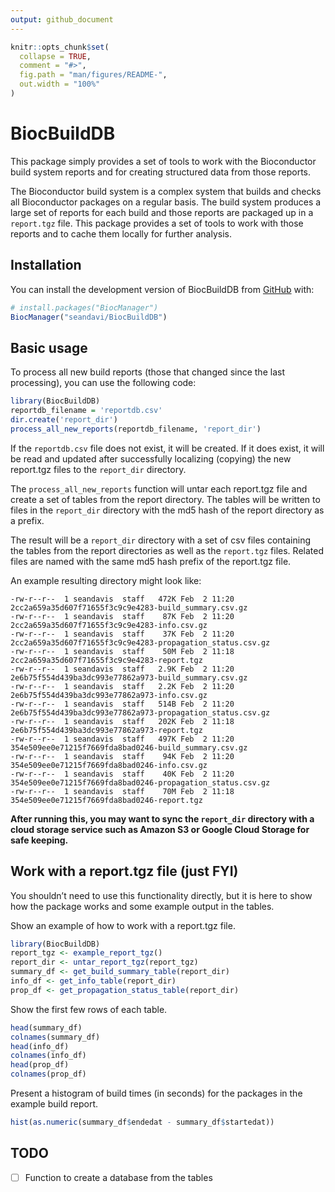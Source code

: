 ```yaml
---
output: github_document
---
```


<!-- README.md is generated from README.Rmd. Please edit that file -->

```r
knitr::opts_chunk$set(
  collapse = TRUE,
  comment = "#>",
  fig.path = "man/figures/README-",
  out.width = "100%"
)
```

# BiocBuildDB

<!-- badges: start -->
<!-- badges: end -->

This package simply provides a set of tools to work with the Bioconductor
build system reports and for creating structured data from those reports.

The Bioconductor build system is a complex system that builds and checks
all Bioconductor packages on a regular basis. The build system produces
a large set of reports for each build and those reports are packaged up
in a `report.tgz` file. This package provides a set of tools to work with
those reports and to cache them locally for further analysis.

## Installation

You can install the development version of BiocBuildDB from [GitHub](https://github.com/) with:

``` r
# install.packages("BiocManager")
BiocManager("seandavi/BiocBuildDB")
```

## Basic usage

To process all new build reports (those that changed since the last processing),
you can use the following code:

```r
library(BiocBuildDB)
reportdb_filename = 'reportdb.csv'
dir.create('report_dir')
process_all_new_reports(reportdb_filename, 'report_dir')
```


If the `reportdb.csv` file does not exist, it will be created. If it does exist,
it will be read and updated after successfully localizing (copying) the
new report.tgz files to the `report_dir` directory.

The `process_all_new_reports` function will untar each report.tgz file and
create a set of tables from the report directory. The tables will be written
to files in the `report_dir` directory with the md5 hash of the report directory
as a prefix. 

The result will be a `report_dir` directory with a set of csv files containing
the tables from the report directories as well as the `report.tgz` files. 
Related files are named with the same md5 hash prefix of the report.tgz file. 

An example resulting directory might look like:

```
-rw-r--r--  1 seandavis  staff   472K Feb  2 11:20 2cc2a659a35d607f71655f3c9c9e4283-build_summary.csv.gz
-rw-r--r--  1 seandavis  staff    87K Feb  2 11:20 2cc2a659a35d607f71655f3c9c9e4283-info.csv.gz
-rw-r--r--  1 seandavis  staff    37K Feb  2 11:20 2cc2a659a35d607f71655f3c9c9e4283-propagation_status.csv.gz
-rw-r--r--  1 seandavis  staff    50M Feb  2 11:18 2cc2a659a35d607f71655f3c9c9e4283-report.tgz
-rw-r--r--  1 seandavis  staff   2.9K Feb  2 11:20 2e6b75f554d439ba3dc993e77862a973-build_summary.csv.gz
-rw-r--r--  1 seandavis  staff   2.2K Feb  2 11:20 2e6b75f554d439ba3dc993e77862a973-info.csv.gz
-rw-r--r--  1 seandavis  staff   514B Feb  2 11:20 2e6b75f554d439ba3dc993e77862a973-propagation_status.csv.gz
-rw-r--r--  1 seandavis  staff   202K Feb  2 11:18 2e6b75f554d439ba3dc993e77862a973-report.tgz
-rw-r--r--  1 seandavis  staff   497K Feb  2 11:20 354e509ee0e71215f7669fda8bad0246-build_summary.csv.gz
-rw-r--r--  1 seandavis  staff    94K Feb  2 11:20 354e509ee0e71215f7669fda8bad0246-info.csv.gz
-rw-r--r--  1 seandavis  staff    40K Feb  2 11:20 354e509ee0e71215f7669fda8bad0246-propagation_status.csv.gz
-rw-r--r--  1 seandavis  staff    70M Feb  2 11:18 354e509ee0e71215f7669fda8bad0246-report.tgz
```


**After running this, you may want to sync the `report_dir` directory with a cloud
storage service such as Amazon S3 or Google Cloud Storage for safe keeping.**


## Work with a report.tgz file (just FYI)

You shouldn't need to use this functionality directly, but it is here
to show how the package works and some example output in the tables.

Show an example of how to work with a report.tgz file.

```r
library(BiocBuildDB)
report_tgz <- example_report_tgz()
report_dir <- untar_report_tgz(report_tgz)
summary_df <- get_build_summary_table(report_dir)
info_df <- get_info_table(report_dir)
prop_df <- get_propagation_status_table(report_dir)
```

Show the first few rows of each table.

```r
head(summary_df)
colnames(summary_df)
head(info_df)
colnames(info_df)
head(prop_df)
colnames(prop_df)
```

Present a histogram of build times (in seconds) for the packages
in the example build report.

```r
hist(as.numeric(summary_df$endedat - summary_df$startedat))
```

## TODO

- [ ] Function to create a database from the tables
